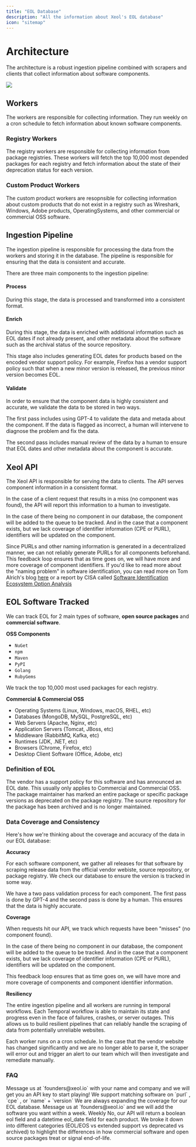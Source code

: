 ```yaml
---
title: "EOL Database"
description: "All the information about Xeol's EOL database"
icon: "sitemap"
---
```


# Architecture

The architecture is a robust ingestion pipeline combined with scrapers and clients
that collect information about software components.

<Frame type="glass">
  <img src="/images/edb-architecture.png" />
</Frame>

## Workers

The workers are responsible for collecting information. They run
weekly on a cron schedule to fetch information about known software components.

### Registry Workers

The registry workers are responsible for collecting information from package registries.
These workers will fetch the top 10,000 most depended packages for each registry
and fetch information about the state of their deprecation status for each version.

### Custom Product Workers

The custom product workers are resopnsible for collecting information about custom products
that do not exist in a registry such as Wireshark, Windows, Adobe products, OperatingSystems,
and other commercial or commercial OSS software.

## Ingestion Pipeline

The ingestion pipeline is responsible for processing the data from the workers and
storing it in the database. The pipeline is responsible for ensuring that the data is
consistent and accurate.

There are three main components to the ingestion pipeline:

#### Process

During this stage, the data is processed and transformed into a consistent format.

#### Enrich

During this stage, the data is enriched with additional information such as EOL dates
if not already present, and other metadata about the software such as the archival
status of the source repository.

This stage also includes generating EOL dates for products based on the encoded vendor
support policy. For example, Firefox has a vendor support policy such that when a new minor
version is released, the previous minor version becomes EOL.

#### Validate

In order to ensure that the component data is highly consistent and accurate, we validate
the data to be stored in two ways.

The first pass includes using GPT-4 to validate the data and metada about the component. If the
data is flagged as incorrect, a human will intervene to diagnose the problem and fix the data.

The second pass includes manual review of the data by a human to ensure that EOL dates
and other metadata about the component is accurate.

## Xeol API

The Xeol API is responsible for serving the data to clients. The API serves component information
in a consistent format.

In the case of a client request that results in a miss (no component was found), the API will
report this information to a human to investigate.

In the case of there being no component in our database, the component will be added to the queue to be tracked. And in the case
that a component exists, but we lack coverage of identifier information (CPE or PURL), identifiers
will be updated on the component.

Since PURLs and other naming information is generated in a decentralized manner, we can not reliably
generate PURLs for all components beforehand. This feedback loop ensures that as time goes on, we
will have more and more coverage of component identifiers. If you'd like to read more about the "naming problem"
in software identification, you can read more on Tom Alrich's blog [here](https://tomalrichblog.blogspot.com/2020/11/the-naming-problem.html)
or a report by CISA called [Software Identification Ecosystem Option Analysis](https://www.cisa.gov/sites/default/files/2023-10/Software-Identification-Ecosystem-Option-Analysis-508c.pdf)

## EOL Software Tracked

We can track EOL for 2 main types of software, **open source packages** and **commercial software**.

**OSS Components**
- `NuGet`
- `npm`
- `Maven`
- `PyPI`
- `Golang`
- `RubyGems`

We track the top 10,000 most used packages for each registry.

**Commercial & Commercial OSS**
- Operating Systems (Linux, Windows, macOS, RHEL, etc)
- Databases (MongoDB, MySQL, PostgreSQL, etc)
- Web Servers (Apache, Nginx, etc)
- Application Servers (Tomcat, JBoss, etc)
- Middleware (RabbitMQ, Kafka, etc)
- Runtimes (JDK, .NET, etc)
- Browsers (Chrome, Firefox, etc)
- Desktop Client Software (Office, Adobe, etc)

### Definition of EOL
<CardGroup cols={3}>
  <Card title="Vendor Announced" icon="megaphone">
    The vendor has a support policy for this software and has announced an EOL date. This usually only applies to Commercial and Commercial OSS.
  </Card>
  <Card title="Registry Deprecated" icon="hand">
    The package maintainer has marked an entire package or specific package versions as deprecated on the package registry.
  </Card>
  <Card title="Repository Archived" icon="box-archive">
    The source repository for the package has been archived and is no longer maintained.
  </Card>
</CardGroup>

### Data Coverage and Consistency

Here's how we're thinking about the coverage and accuracy of the data in our EOL database:

**Accuracy**

For each software component, we gather all releases for that software by scraping release data
from the official vendor webiste, source repository, or package registry. We check our
database to ensure the version is tracked in some way.

We have a two pass validation process for each component. The first pass is done by GPT-4
and the second pass is done by a human. This ensures that the data is highly accurate.

**Coverage**

When requests hit our API, we track which requests have been "misses" (no component found).

In the case of there being no component in our database, the component will be added to the queue to be tracked. And in the case
that a component exists, but we lack coverage of identifier information (CPE or PURL), identifiers
will be updated on the component.

This feedback loop ensures that as time goes on, we will have more and more coverage of components and component identifier information.

**Resiliency**

The entire ingestion pipeline and all workers are running in temporal workflows. Each Temporal workflow
is able to maintain its state and progress even in the face of failures, crashes, or server outages. This
allows us to build resilient pipelines that can reliably handle the scraping of data from potentially unreliable
websites.

Each worker runs on a cron schedule. In the case that the vendor website has changed significantly and we are no
longer able to parse it, the scraper will error out and trigger an alert to our team which will then investigate and remediate manually.

### FAQ
<AccordionGroup>
  <Accordion title="How do I get an API key to play with your EOL database?">
    Message us at `founders@xeol.io` with your name and company and we will get you an API key to start playing!
  </Accordion>
  <Accordion title="What identifiers do you support to match software?">
    We support matching software on `purl` , `cpe` , or `name` + `version`
  </Accordion>
  <Accordion title="What about EOL data for software that is not listed above?">
    We are always expanding the coverage for our EOL database. Message us at `founders@xeol.io` and we will add the software you want within a week.
  </Accordion>
  <Accordion title="How often is the EOL data refreshed?">
    Weekly
  </Accordion>
  <Accordion title="Do I have to parse the different EOL, deprecated, or archived dates myself?">
    No, our API will return a boolean eol field and a datetime eol_date field for each product. We broke it down into different categories (EOL/EOS vs extended support vs deprecated vs archived) to highlight the differences in how commercial software and open source packages treat or signal end-of-life.
  </Accordion>
</AccordionGroup>